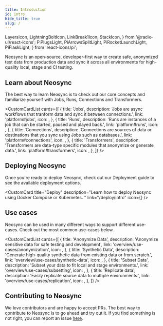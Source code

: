 ```yaml
---
title: Introduction
id: intro
hide_title: true
slug: /
---
```


  LayersIcon,
  LightningBoltIcon,
  LinkBreak1Icon,
  StackIcon,
} from '@radix-ui/react-icons';
  PiPlugsLight,
  PiArrowsSplitLight,
  PiRocketLaunchLight,
  PiFlaskLight,
} from 'react-icons/pi';

<DocPageHeader title="Welcome to the Neosync Docs" />

Neosync is an open-source, developer-first way to create safe, anonymized test data from production data and sync it across all environments for high-quality local, stage and CI testing.

<HeroImage />

## Learn about Neosync

The best way to learn Neosync is to check out our core concepts and familiarize yourself with Jobs, Runs, Connections and Transformers.

<CustomCardList
  cards={[
    {
      title: 'Jobs',
      description:
        'Jobs are async workflows that tranform data and sync it between connections.',
      link: 'platform#jobs',
      icon: <StackIcon />,
    },
    {
      title: 'Runs',
      description:
        'Runs are instances of a job that can be started, paused and played back.',
      link: 'platform#runs',
      icon: <LayersIcon />,
    },
    {
      title: 'Connections',
      description:
        'Connections are sources of data or destinations that you sync using Jobs such as databases.',
      link: 'platform#connections',
      icon: <PiPlugsLight />,
    },
    {
      title: 'Transformers',
      description:
        'Transformers are data-type specific modules that anonymize or generate data.',
      link: 'platform#transformers',
      icon: <LightningBoltIcon />,
    },
  ]}
/>

## Deploying Neosync

Once you're ready to deploy Neosync, check out our Deployment guide to see the available deployment options.

<CustomCard
  title="Deploy"
  description="Learn how to deploy Neosync using Docker Compose or Kubernetes. "
  link="/deploy/intro"
  icon={<PiRocketLaunchLight />}
/>

## Use cases

Neosync can be used in many different ways to support different use-cases. Check out the most common use-cases below.

<CustomCardList
  cards={[
    {
      title: 'Anonymize Data',
      description: 'Anonymize sensitive data for safe testing and development',
      link: 'overview/use-cases/anonymization',
      icon: <LinkBreak1Icon />,
    },
    {
      title: 'Synthetic Data',
      description:
        'Generate high-quality synthetic data from existing data or from scratch.',
      link: 'overview/use-cases/synthetic-data',
      icon: <PiFlaskLight />,
    },
    {
      title: 'Subset Data',
      description: 'Subset your data to fit local and stage environments.',
      link: 'overview/use-cases/subsetting',
      icon: <BsFunnel />,
    },
    {
      title: 'Replicate data',
      description: 'Easily replicate source data to multiple environments.',
      link: 'overview/use-cases/replication',
      icon: <PiArrowsSplitLight />,
    },
  ]}
/>

## Contributing to Neosync

We love contributors and are happy to accept PRs. The best way to contribute to Neosync is to go ahead and try out it. If you find something is not right, you can report an issue [here](https://github.com/nucleuscloud/neosync/issues/new?assignees=&labels=bug&template=bug_report.md).

